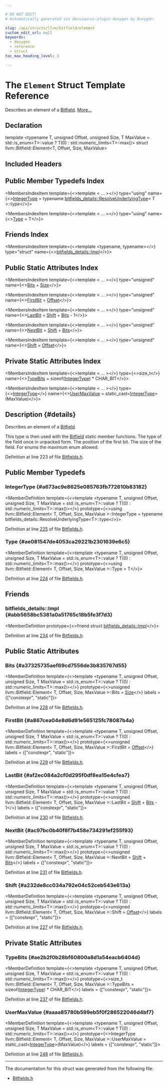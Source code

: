 ```yaml
---

# DO NOT EDIT!
# Automatically generated via docusaurus-plugin-doxygen by Doxygen.

slug: /api/structs/llvm/bitfield/element
custom_edit_url: null
keywords:
  - doxygen
  - reference
  - struct
toc_max_heading_level: 3

---
```





# The `Element` Struct Template Reference

<DoxygenPage pluginConfig={pluginConfig}>

Describes an element of a <a href="/docs/api/structs/llvm/bitfield">Bitfield</a>. <a href="#details">More...</a>

## Declaration

<CodeBlock>template &lt;typename T, unsigned Offset, unsigned Size, T MaxValue = std::is&#95;enum&lt;T&gt;::value ? T(0)  : std::numeric&#95;limits&lt;T&gt;::max()&gt;
struct llvm::Bitfield::Element&lt;T, Offset, Size, MaxValue&gt;</CodeBlock>

## Included Headers

<IncludesList>
<IncludesListItem
  filePath="llvm/ADT/Bitfields.h"
  permalink="/docs/api/files/include/include/llvm/include/llvm/adt/bitfields-h"
  isLocal="true" />
</IncludesList>

## Public Member Typedefs Index

<MembersIndex>

<MembersIndexItem
  template={<>template &lt; ... &gt;</>}
  type="using"
  name={<><a href="#a673ac9e8625e085763fb772610b83182">IntegerType</a> = typename <a href="/docs/api/structs/llvm/bitfields-details/resolveunderlyingtype">bitfields&#95;details::ResolveUnderlyingType</a>&lt; T &gt;::type</>}>
</MembersIndexItem>

<MembersIndexItem
  template={<>template &lt; ... &gt;</>}
  type="using"
  name={<><a href="#ae081547de4053ca29221b2301639e6c5">Type</a> = T</>}>
</MembersIndexItem>

</MembersIndex>

## Friends Index

<MembersIndex>

<MembersIndexItem
  template={<>template &lt;typename, typename&gt;</>}
  type="struct"
  name={<><a href="#abb5658bc5381a0a51765c18b5fe3f7d3">bitfields&#95;details::Impl</a></>}>
</MembersIndexItem>

</MembersIndex>

## Public Static Attributes Index

<MembersIndex>

<MembersIndexItem
  template={<>template &lt; ... &gt;</>}
  type="unsigned"
  name={<><a href="#a37325735aef69cd7556de3b835767d55">Bits</a> = <a href="/docs/api/files/lib/lib/analysis/inlineorder-cpp/#a7ee6f0cb51c3b9056199e9a0001fe8c3a6f6cb72d544962fa333e2e34ce64f719">Size</a></>}>
</MembersIndexItem>

<MembersIndexItem
  template={<>template &lt; ... &gt;</>}
  type="unsigned"
  name={<><a href="#a867cea04e8d6d91e565125fc78087b4a">FirstBit</a> = <a href="/docs/api/namespaces/llvm/#a05f5b9a11bdcc5feba62899f95dcf878a3134224cba2545bc57954d3b072aebb4">Offset</a></>}>
</MembersIndexItem>

<MembersIndexItem
  template={<>template &lt; ... &gt;</>}
  type="unsigned"
  name={<><a href="#af2ec084a2cf0d295f0df8ea15e4cfea7">LastBit</a> = <a href="#a232de8cc034a792e04c52ceb543e613a">Shift</a> + <a href="#a37325735aef69cd7556de3b835767d55">Bits</a> - 1</>}>
</MembersIndexItem>

<MembersIndexItem
  template={<>template &lt; ... &gt;</>}
  type="unsigned"
  name={<><a href="#ac97bc0b40f8f7b458e734291ef255f93">NextBit</a> = <a href="#a232de8cc034a792e04c52ceb543e613a">Shift</a> + <a href="#a37325735aef69cd7556de3b835767d55">Bits</a></>}>
</MembersIndexItem>

<MembersIndexItem
  template={<>template &lt; ... &gt;</>}
  type="unsigned"
  name={<><a href="#a232de8cc034a792e04c52ceb543e613a">Shift</a> = <a href="/docs/api/namespaces/llvm/#a05f5b9a11bdcc5feba62899f95dcf878a3134224cba2545bc57954d3b072aebb4">Offset</a></>}>
</MembersIndexItem>

</MembersIndex>

## Private Static Attributes Index

<MembersIndex>

<MembersIndexItem
  template={<>template &lt; ... &gt;</>}
  type={<>size&#95;t</>}
  name={<><a href="#ae2b2f0b28bf60800a8d1a54eacb6404d">TypeBits</a> = sizeof(<a href="#a673ac9e8625e085763fb772610b83182">IntegerType</a>) &#42; CHAR&#95;BIT</>}>
</MembersIndexItem>

<MembersIndexItem
  template={<>template &lt; ... &gt;</>}
  type={<><a href="#a673ac9e8625e085763fb772610b83182">IntegerType</a></>}
  name={<><a href="#aaaa85780b599eb5f0f286522046d4bf7">UserMaxValue</a> =
        static&#95;cast&lt;<a href="#a673ac9e8625e085763fb772610b83182">IntegerType</a>&gt;(MaxValue)</>}>
</MembersIndexItem>

</MembersIndex>

## Description {#details}

Describes an element of a <a href="/docs/api/structs/llvm/bitfield">Bitfield</a>.

This type is then used with the <a href="/docs/api/structs/llvm/bitfield">Bitfield</a> static member functions. 
<ParametersList title="Template Parameters">
<ParametersListItem name="T">The type of the field once in unpacked form.</ParametersListItem>
<ParametersListItem name="Offset">The position of the first bit.</ParametersListItem>
<ParametersListItem name="Size">The size of the field.</ParametersListItem>
<ParametersListItem name="MaxValue">For enums the maximum enum allowed.</ParametersListItem>
</ParametersList>

Definition at line 223 of file <a href="/docs/api/files/include/include/llvm/include/llvm/adt/bitfields-h">Bitfields.h</a>.

<SectionDefinition>

## Public Member Typedefs

### IntegerType {#a673ac9e8625e085763fb772610b83182}

<MemberDefinition
  template={<>template &lt;typename T, unsigned Offset, unsigned Size, T MaxValue = std::is&#95;enum&lt;T&gt;::value ? T(0)  : std::numeric&#95;limits&lt;T&gt;::max()&gt;</>}
  prototype={<>using llvm::Bitfield::Element&lt; T, Offset, Size, MaxValue &gt;::IntegerType = 
        typename bitfields&#95;details::ResolveUnderlyingType&lt;T&gt;::type</>}>

Definition at line <a href="/docs/api/files/include/include/llvm/include/llvm/adt/bitfields-h/#l00225">225</a> of file <a href="/docs/api/files/include/include/llvm/include/llvm/adt/bitfields-h">Bitfields.h</a>.
</MemberDefinition>

### Type {#ae081547de4053ca29221b2301639e6c5}

<MemberDefinition
  template={<>template &lt;typename T, unsigned Offset, unsigned Size, T MaxValue = std::is&#95;enum&lt;T&gt;::value ? T(0)  : std::numeric&#95;limits&lt;T&gt;::max()&gt;</>}
  prototype={<>using llvm::Bitfield::Element&lt; T, Offset, Size, MaxValue &gt;::Type =  T</>}>

Definition at line <a href="/docs/api/files/include/include/llvm/include/llvm/adt/bitfields-h/#l00224">224</a> of file <a href="/docs/api/files/include/include/llvm/include/llvm/adt/bitfields-h">Bitfields.h</a>.
</MemberDefinition>

</SectionDefinition>

<SectionDefinition>

## Friends

### bitfields&#95;details::Impl {#abb5658bc5381a0a51765c18b5fe3f7d3}

<MemberDefinition
  prototype={<>friend struct <a href="/docs/api/structs/llvm/bitfields-details/impl">bitfields&#95;details::Impl</a></>}>

Definition at line <a href="/docs/api/files/include/include/llvm/include/llvm/adt/bitfields-h/#l00234">234</a> of file <a href="/docs/api/files/include/include/llvm/include/llvm/adt/bitfields-h">Bitfields.h</a>.
</MemberDefinition>

</SectionDefinition>

<SectionDefinition>

## Public Static Attributes

### Bits {#a37325735aef69cd7556de3b835767d55}

<MemberDefinition
  template={<>template &lt;typename T, unsigned Offset, unsigned Size, T MaxValue = std::is&#95;enum&lt;T&gt;::value ? T(0)  : std::numeric&#95;limits&lt;T&gt;::max()&gt;</>}
  prototype={<>unsigned llvm::Bitfield::Element&lt; T, Offset, Size, MaxValue &gt;::Bits = <a href="/docs/api/files/lib/lib/analysis/inlineorder-cpp/#a7ee6f0cb51c3b9056199e9a0001fe8c3a6f6cb72d544962fa333e2e34ce64f719">Size</a></>}
  labels = {["constexpr", "static"]}>

Definition at line <a href="/docs/api/files/include/include/llvm/include/llvm/adt/bitfields-h/#l00228">228</a> of file <a href="/docs/api/files/include/include/llvm/include/llvm/adt/bitfields-h">Bitfields.h</a>.
</MemberDefinition>

### FirstBit {#a867cea04e8d6d91e565125fc78087b4a}

<MemberDefinition
  template={<>template &lt;typename T, unsigned Offset, unsigned Size, T MaxValue = std::is&#95;enum&lt;T&gt;::value ? T(0)  : std::numeric&#95;limits&lt;T&gt;::max()&gt;</>}
  prototype={<>unsigned llvm::Bitfield::Element&lt; T, Offset, Size, MaxValue &gt;::FirstBit = <a href="/docs/api/namespaces/llvm/#a05f5b9a11bdcc5feba62899f95dcf878a3134224cba2545bc57954d3b072aebb4">Offset</a></>}
  labels = {["constexpr", "static"]}>

Definition at line <a href="/docs/api/files/include/include/llvm/include/llvm/adt/bitfields-h/#l00229">229</a> of file <a href="/docs/api/files/include/include/llvm/include/llvm/adt/bitfields-h">Bitfields.h</a>.
</MemberDefinition>

### LastBit {#af2ec084a2cf0d295f0df8ea15e4cfea7}

<MemberDefinition
  template={<>template &lt;typename T, unsigned Offset, unsigned Size, T MaxValue = std::is&#95;enum&lt;T&gt;::value ? T(0)  : std::numeric&#95;limits&lt;T&gt;::max()&gt;</>}
  prototype={<>unsigned llvm::Bitfield::Element&lt; T, Offset, Size, MaxValue &gt;::LastBit = <a href="#a232de8cc034a792e04c52ceb543e613a">Shift</a> + <a href="#a37325735aef69cd7556de3b835767d55">Bits</a> - 1</>}
  labels = {["constexpr", "static"]}>

Definition at line <a href="/docs/api/files/include/include/llvm/include/llvm/adt/bitfields-h/#l00230">230</a> of file <a href="/docs/api/files/include/include/llvm/include/llvm/adt/bitfields-h">Bitfields.h</a>.
</MemberDefinition>

### NextBit {#ac97bc0b40f8f7b458e734291ef255f93}

<MemberDefinition
  template={<>template &lt;typename T, unsigned Offset, unsigned Size, T MaxValue = std::is&#95;enum&lt;T&gt;::value ? T(0)  : std::numeric&#95;limits&lt;T&gt;::max()&gt;</>}
  prototype={<>unsigned llvm::Bitfield::Element&lt; T, Offset, Size, MaxValue &gt;::NextBit = <a href="#a232de8cc034a792e04c52ceb543e613a">Shift</a> + <a href="#a37325735aef69cd7556de3b835767d55">Bits</a></>}
  labels = {["constexpr", "static"]}>

Definition at line <a href="/docs/api/files/include/include/llvm/include/llvm/adt/bitfields-h/#l00231">231</a> of file <a href="/docs/api/files/include/include/llvm/include/llvm/adt/bitfields-h">Bitfields.h</a>.
</MemberDefinition>

### Shift {#a232de8cc034a792e04c52ceb543e613a}

<MemberDefinition
  template={<>template &lt;typename T, unsigned Offset, unsigned Size, T MaxValue = std::is&#95;enum&lt;T&gt;::value ? T(0)  : std::numeric&#95;limits&lt;T&gt;::max()&gt;</>}
  prototype={<>unsigned llvm::Bitfield::Element&lt; T, Offset, Size, MaxValue &gt;::Shift = <a href="/docs/api/namespaces/llvm/#a05f5b9a11bdcc5feba62899f95dcf878a3134224cba2545bc57954d3b072aebb4">Offset</a></>}
  labels = {["constexpr", "static"]}>

Definition at line <a href="/docs/api/files/include/include/llvm/include/llvm/adt/bitfields-h/#l00227">227</a> of file <a href="/docs/api/files/include/include/llvm/include/llvm/adt/bitfields-h">Bitfields.h</a>.
</MemberDefinition>

</SectionDefinition>

<SectionDefinition>

## Private Static Attributes

### TypeBits {#ae2b2f0b28bf60800a8d1a54eacb6404d}

<MemberDefinition
  template={<>template &lt;typename T, unsigned Offset, unsigned Size, T MaxValue = std::is&#95;enum&lt;T&gt;::value ? T(0)  : std::numeric&#95;limits&lt;T&gt;::max()&gt;</>}
  prototype={<>size&#95;t llvm::Bitfield::Element&lt; T, Offset, Size, MaxValue &gt;::TypeBits = sizeof(<a href="#a673ac9e8625e085763fb772610b83182">IntegerType</a>) &#42; CHAR&#95;BIT</>}
  labels = {["constexpr", "static"]}>

Definition at line <a href="/docs/api/files/include/include/llvm/include/llvm/adt/bitfields-h/#l00237">237</a> of file <a href="/docs/api/files/include/include/llvm/include/llvm/adt/bitfields-h">Bitfields.h</a>.
</MemberDefinition>

### UserMaxValue {#aaaa85780b599eb5f0f286522046d4bf7}

<MemberDefinition
  template={<>template &lt;typename T, unsigned Offset, unsigned Size, T MaxValue = std::is&#95;enum&lt;T&gt;::value ? T(0)  : std::numeric&#95;limits&lt;T&gt;::max()&gt;</>}
  prototype={<>IntegerType llvm::Bitfield::Element&lt; T, Offset, Size, MaxValue &gt;::UserMaxValue =
        static&#95;cast&lt;<a href="#a673ac9e8625e085763fb772610b83182">IntegerType</a>&gt;(MaxValue)</>}
  labels = {["constexpr", "static"]}>

Definition at line <a href="/docs/api/files/include/include/llvm/include/llvm/adt/bitfields-h/#l00248">248</a> of file <a href="/docs/api/files/include/include/llvm/include/llvm/adt/bitfields-h">Bitfields.h</a>.
</MemberDefinition>

</SectionDefinition>

<hr/>

The documentation for this struct was generated from the following file:

<ul>
<li><a href="/docs/api/files/include/include/llvm/include/llvm/adt/bitfields-h">Bitfields.h</a></li>
</ul>

</DoxygenPage>
